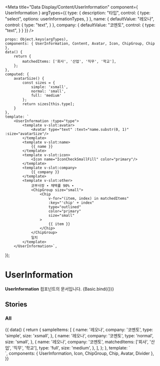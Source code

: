 
<Meta
    title="Data Display/Content/UserInformation"
    component={ UserInformation }
    argTypes={{
        type: {
            description: "타입",
            control: {
                type: "select",
                options: userInformationTypes,
            }
        },
        name: {
            defaultValue: "레오나",
            control: {
                type: "text",
            }
        },
        company: {
            defaultValue: "코멘토",
            control: {
                type: "text",
            }
        }
    }}
/>

    props: Object.keys(argTypes),
    components: { UserInformation, Content, Avatar, Icon, ChipGroup, Chip },
    data() {
        return {
            matchedItems: ['회사', '산업', '직무', '학교'],
        };
    },
    computed: {
        avatarSize() {
            const sizes = {
                simple: 'xsmall',
                normal: 'small',
                full: 'medium'
            };
            return sizes[this.type];
        }
    },
    template: `
        <UserInformation :type="type">
            <template v-slot:avatar>
                <Avatar type="text" :text="name.substr(0, 1)" :size="avatarSize"/>
            </template>
            <template v-slot:name>
                {{ name }}
            </template>
            <template v-slot:icon>
                <Icon name="IconCheckSmallFill" color="primary"/>
            </template>
            <template v-slot:company>
                {{ company }}
            </template>
            <template v-slot:other>
                코부사장 ∙ 채택률 90% ∙
                <ChipGroup size="small">
                    <Chip
                        v-for="(item, index) in matchedItems"
                        :key="'chip' + index"
                        type="outlined"
                        color="primary"
                        size="small"
                    >
                        {{ item }}
                    </Chip>
                </ChipGroup>
                일치
            </template>
        </UserInformation>`,
});

# UserInformation

**UserInformation** 컴포넌트의 문서입니다.
<Story name="Basic" height="100px">
    {Basic.bind({})}
</Story>

<ArgsTable story="Basic" />


## Stories
### All
<Canvas>
    <Story name="All" height="100px">
        {{
            data() {
                return {
                    sampleItems: [
                        {
                            name: '레오나',
                            company: '코멘토',
                            type: 'simple',
                            size: 'xsmall',
                        },
                        {
                            name: '레오나',
                            company: '코멘토',
                            type: 'normal',
                            size: 'small',
                        },
                        {
                            name: '레오나',
                            company: '코멘토',
                            matchedItems: ['회사', '산업', '직무', '학교'],
                            type: 'full',
                            size: 'medium',
                        },
                    ],
                };
            },
            template: `
                <div>
                    <template v-for="({ name, company, matchedItems, size, type }, index) in sampleItems">
                        <UserInformation :type="type" :key="'user-information' + index">
                            <template v-slot:avatar>
                                <Avatar type="text" :text="name.substr(0, 1)" :size="size"/>
                            </template>
                            <template v-slot:name>
                                {{ name }}
                            </template>
                            <template v-slot:icon>
                                <Icon name="IconCheckSmallFill" color="primary"/>
                            </template>
                            <template v-slot:company>
                                {{ company }}
                            </template>
                            <template v-slot:other>
                                코부사장 ∙ 채택률 90% ∙
                                <ChipGroup size="small">
                                    <Chip
                                        v-for="(item, index) in matchedItems"
                                        :key="'chip' + index"
                                        type="outlined"
                                        color="primary"
                                        size="small"
                                    >
                                        {{ item }}
                                    </Chip>
                                </ChipGroup>
                                일치
                            </template>
                        </UserInformation>
                        <Divider :key="'divider' + index" class="my-8" />
                    </template>
                    <UserInformation type="simple">
                        <template v-slot:avatar>
                            <Avatar type="profile" size="xsmall"/>
                        </template>
                        <template v-slot:name>
                            질문자
                        </template>
                    </UserInformation>
                    <Divider class="my-8" />
                    <UserInformation type="normal">
                        <template v-slot:avatar>
                            <Avatar type="profile" size="small"/>
                        </template>
                        <template v-slot:name>
                            질문자
                        </template>
                    </UserInformation>
                    <Divider class="my-8" />
                    <UserInformation type="full">
                        <template v-slot:avatar>
                            <Avatar type="profile" size="medium"/>
                        </template>
                        <template v-slot:name>
                            질문자
                        </template>
                    </UserInformation>
                </div>
            `,
            components: { UserInformation, Icon, ChipGroup, Chip, Avatar, Divider },
        }}
    </Story>
</Canvas>


